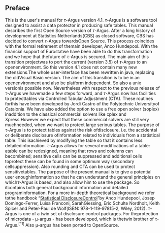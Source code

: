 ## Preface
This is the user\'s manual for $\tau$-Argus version 4.1. $\tau$-Argus is a software tool designed to assist a data protector in producing safe tables. This manual describes the first Open Source version of $\tau$-Argus. After a long history of development at Statistics Netherlands(CBS) as closed software, CBS has decided to convert $\tau$-Argus towardsOpen Source. This process coincides with the formal retirement of themain developer, Anco Hundepool. With the financial support of Eurostatwe have been able to do this transformation and we hope that thefuture of $\tau$-Argus is secured. The main aim of this transition projectwas to port the current (version 3.5) of $\tau$-Argus to an openenvironment. So this version 4.1 does not contain many new extensions.The whole user-interface has been rewritten in java, replacing the oldVisual Basic version. The aim of this transition is to be in an openenvironment and also be platform independent. So also a unix versionis possible now.
Nevertheless with respect to the previous release of $\tau$-Argus we havemade a few steps forward, and $\tau$-Argus now has facilities to protecttables via Controlled Tabular Adjustment (CTA). These routines forthis have been developed by Jordi Castro of the Polytechnic Universityof Catalonia.
We have also added the option to use a free open solver (soplex) inaddition to the classical commercial solvers like cplex and Xpress.However we expect that these commercial solvers are still very muchneeded, when we want to protect large serious tables.
The purpose of $\tau$-Argus is to protect tables against the risk ofdisclosure, i.e. the accidental or deliberate disclosure ofinformation related to individuals from a statistical table. This isachieved by modifying the table so that it contains less detailedinformation. $\tau$-Argus allows for several modifications of a table: atable can be redesigned, meaning that rows and columns can becombined; sensitive cells can be suppressed and additional cells toprotect these can be found in some optimum way (secondary cellsuppression). Also rounding and CTA can be used to protect sensitivetables.
The purpose of the present manual is to give a potential user enoughinformation so that he can understand the general principles on which$\tau$-Argus is based, and also allow him to use the package. So itcontains both general background information and detailed programinformation. For a more in-depth theoretical background we refer tothe handbook "[Statistical DisclosureControl](http://eu.wiley.com/WileyCDA/WileyTitle/productCd-1119978157.html)"by Anco Hundepool, Josep Domingo-Ferrer, Luisa Franconi, SarahGiessing, Eric Schulte Nordholt, Keith Spicer and Peter-Paul de Wolf(ISBN: 978-1-119-97815-2, Wiley, 2012).
$\tau$-Argus is one of a twin set of disclosure control packages. For theprotection of microdata - μ-argus - has been developed, which is thetwin brother of $\tau$-Argus.^[^1]^ Also μ-argus has been ported to OpenSource.

